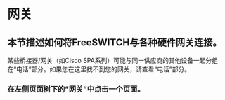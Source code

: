 # 网关

## 本节描述如何将FreeSWITCH与各种硬件网关连接。

某些桥接器/网关（如Cisco SPA系列）可能与同一供应商的其他设备一起分组在“电话”部分。如果您在这里找不到您的网关，请查看“电话”部分。

### 在左侧页面树下的“网关”中点击一个页面。
